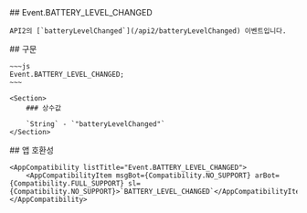 
<Section>
    ## Event.BATTERY_LEVEL_CHANGED

    API2의 [`batteryLevelChanged`](/api2/batteryLevelChanged) 이벤트입니다.
</Section>
<Section>
    ## 구문

    ~~~js
    Event.BATTERY_LEVEL_CHANGED;
    ~~~

    <Section>
        ### 상수값

        `String` - `"batteryLevelChanged"`
    </Section>
</Section>
<Section>
    ## 앱 호환성

    <AppCompatibility listTitle="Event.BATTERY_LEVEL_CHANGED">
        <AppCompatibilityItem msgBot={Compatibility.NO_SUPPORT} arBot={Compatibility.FULL_SUPPORT} sl={Compatibility.NO_SUPPORT}>`BATTERY_LEVEL_CHANGED`</AppCompatibilityItem>
    </AppCompatibility>
</Section>